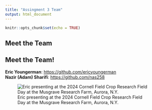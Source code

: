 ```yaml
---
title: "Assingment 3 Team"
output: html_document
---
```


```r
knitr::opts_chunk$set(echo = TRUE)
```

## Meet the Team

## Meet the Team!  
**Eric Youngerman**: <https://github.com/ericyoungerman>  
**Nazir (Adam) Sharifi**: <https://github.com/nas258>

![Eric presenting at the 2024 Cornell Field Crop Research Field Day at the Musgrave Research Farm, Aurora, N.Y.](file:///Users/ey239/Github/assignment-3-ey239/IMG_0576.jpeg)
